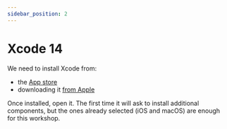 ```yaml
---
sidebar_position: 2
---
```



# Xcode 14

We need to install Xcode from:
- the [App store](https://apps.apple.com/us/app/xcode/id497799835?mt=12)
- downloading it [from Apple](https://developer.apple.com/xcode/resources/)

Once installed, open it. The first time it will ask to install additional components, but the ones already selected (iOS and macOS) are enough for this workshop.